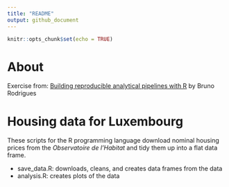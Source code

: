 ```yaml
---
title: "README"
output: github_document
---
```


```r
knitr::opts_chunk$set(echo = TRUE)
```

# About
Exercise from: [Building reproducible analytical pipelines with R](https://raps-with-r.dev/github.html) by Bruno Rodrigues


# Housing data for Luxembourg

These scripts for the R programming language download nominal
housing prices from the *Observatoire de l'Habitat* and
tidy them up into a flat data frame.

- save_data.R: downloads, cleans, and creates data frames from the data
- analysis.R: creates plots of the data
